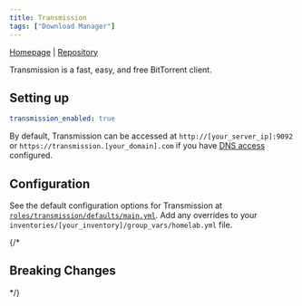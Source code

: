 ```yaml
---
title: Transmission
tags: ["Download Manager"]
---
```



[Homepage](https://transmissionbt.com/) |
[Repository](https://github.com/transmission/transmission)

<Tags tags={frontmatter.tags} />

Transmission is a fast, easy, and free BitTorrent client.

## Setting up

```yaml title="inventories/homelab/group_vars/homelab.yml"
transmission_enabled: true
```

By default, Transmission can be accessed at `http://[your_server_ip]:9092` or `https://transmission.[your_domain].com` if you have [DNS access](../../guides/dns-access/) configured.

## Configuration

See the default configuration options for Transmission at [`roles/transmission/defaults/main.yml`](https://github.com/Dylancyclone/ansible-homelab-orchestration/blob/main/roles/transmission/defaults/main.yml).
Add any overrides to your `inventories/[your_inventory]/group_vars/homelab.yml` file.

{/* 

## Breaking Changes

*/}